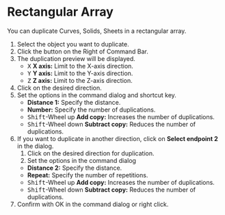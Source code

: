 
# Rectangular Array

<Reference shortcut="" command="Rectangular Array" button="Right of Command Bar" />

You can duplicate Curves, Solids, Sheets in a rectangular array.

1. Select the object you want to duplicate.
2. Click the button <ButtonIcon type="button-rectangular-array" /> on the Right of Command Bar.
3. The duplication preview will be displayed.
   - <kbd>X</kbd> **X axis:** Limit to the X-axis direction.
   - <kbd>Y</kbd> **Y axis:** Limit to the Y-axis direction.
   - <kbd>Z</kbd> **Z axis:** Limit to the Z-axis direction.
4. Click on the desired direction.
5. Set the options in the command dialog and shortcut key.
   - **Distance 1:** Specify the distance.
   - **Number:** Specify the number of duplications.
   - <kbd>Shift</kbd>-Wheel up **Add copy:** Increases the number of duplications.
   - <kbd>Shift</kbd>-Wheel down **Subtract copy:** Reduces the number of duplications.
6. If you want to duplicate in another direction, click on **Select endpoint 2** in the dialog.
    1. Click on the desired direction for duplication.
    2. Set the options in the command dialog 
      - **Distance 2:** Specify the distance.
      - **Repeat:** Specify the number of repetitions.
      - <kbd>Shift</kbd>-Wheel up **Add copy:** Increases the number of duplications.
      - <kbd>Shift</kbd>-Wheel down **Subtract copy:** Reduces the number of duplications.
7. Confirm with OK in the command dialog or right click.




